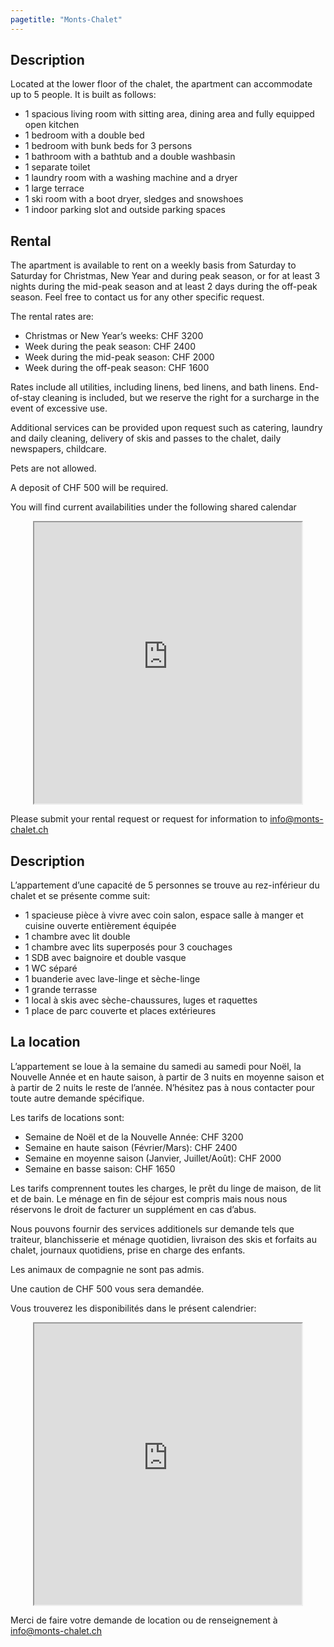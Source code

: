 ```yaml
---
pagetitle: "Monts-Chalet"
---
```


::: {.content-visible when-profile="en"}
## Description

Located at the lower floor of the chalet, the apartment can accommodate up to 5 people. It is built as follows:

-   1 spacious living room with sitting area, dining area and fully equipped open kitchen
-   1 bedroom with a double bed
-   1 bedroom with bunk beds for 3 persons
-   1 bathroom with a bathtub and a double washbasin
-   1 separate toilet
-   1 laundry room with a washing machine and a dryer
-   1 large terrace
-   1 ski room with a boot dryer, sledges and snowshoes
-   1 indoor parking slot and outside parking spaces

## Rental

The apartment is available to rent on a weekly basis from Saturday to Saturday for Christmas, New Year and during peak season, or for at least 3 nights during the mid-peak season and at least 2 days during the off-peak season. Feel free to contact us for any other specific request.

The rental rates are:

-   Christmas or New Year's weeks: CHF 3200
-   Week during the peak season: CHF 2400
-   Week during the mid-peak season: CHF 2000
-   Week during the off-peak season: CHF 1600

Rates include all utilities, including linens, bed linens, and bath linens. End-of-stay cleaning is included, but we reserve the right for a surcharge in the event of excessive use.

Additional services can be provided upon request such as catering, laundry and daily cleaning, delivery of skis and passes to the chalet, daily newspapers, childcare.

Pets are not allowed.

A deposit of CHF 500 will be required.

You will find current availabilities under the following shared calendar

```{=html}
<p align="center"><iframe width="85%" height="450" src="https://calendar.google.com/calendar/u/0/embed?height=300&wkst=7&bgcolor=%23ffffff&ctz=Europe/Zurich&src=MmxpbjBjOXJwYmxkODFqZjQ4a3JvdW41bHNAZ3JvdXAuY2FsZW5kYXIuZ29vZ2xlLmNvbQ&color=%23272e38&showPrint=0&showTz=0&showCalendars=0&showTitle=0&showNav=1&showDate=1&showTabs=0&hl=en" title="Calendar of l'Appartement by Monts-Chalet"></iframe></p>
```

Please submit your rental request or request for information to <a href = "mailto:info@monts-chalet.ch?subject=Monts-Chalet Rental Request">info\@monts-chalet.ch</a>
:::

::: {.content-visible when-profile="fr"}
## Description

L'appartement d'une capacité de 5 personnes se trouve au rez-inférieur du chalet et se présente comme suit:

-   1 spacieuse pièce à vivre avec coin salon, espace salle à manger et cuisine ouverte entièrement équipée
-   1 chambre avec lit double
-   1 chambre avec lits superposés pour 3 couchages
-   1 SDB avec baignoire et double vasque
-   1 WC séparé
-   1 buanderie avec lave-linge et sèche-linge
-   1 grande terrasse
-   1 local à skis avec sèche-chaussures, luges et raquettes
-   1 place de parc couverte et places extérieures

## La location

L'appartement se loue à la semaine du samedi au samedi pour Noël, la Nouvelle Année et en haute saison, à partir de 3 nuits en moyenne saison et à partir de 2 nuits le reste de l'année. N'hésitez pas à nous contacter pour toute autre demande spécifique.

Les tarifs de locations sont:

-   Semaine de Noël et de la Nouvelle Année: CHF 3200
-   Semaine en haute saison (Février/Mars): CHF 2400
-   Semaine en moyenne saison (Janvier, Juillet/Août): CHF 2000
-   Semaine en basse saison: CHF 1650

Les tarifs comprennent toutes les charges, le prêt du linge de maison, de lit et de bain. Le ménage en fin de séjour est compris mais nous nous réservons le droit de facturer un supplément en cas d'abus.

Nous pouvons fournir des services additionels sur demande tels que traiteur, blanchisserie et ménage quotidien, livraison des skis et forfaits au chalet, journaux quotidiens, prise en charge des enfants.

Les animaux de compagnie ne sont pas admis.

Une caution de CHF 500 vous sera demandée.

Vous trouverez les disponibilités dans le présent calendrier:

```{=html}
<p align="center"><iframe width="85%" height="450" src="https://calendar.google.com/calendar/u/0/embed?height=300&wkst=7&bgcolor=%23ffffff&ctz=Europe/Zurich&src=MmxpbjBjOXJwYmxkODFqZjQ4a3JvdW41bHNAZ3JvdXAuY2FsZW5kYXIuZ29vZ2xlLmNvbQ&color=%23272e38&showPrint=0&showTz=0&showCalendars=0&showTitle=0&showNav=1&showDate=1&showTabs=0&hl=fr" title="Calendrier de l'Appartement by Monts-Chalet"></iframe></p>
```

Merci de faire votre demande de location ou de renseignement à <a href = "mailto:info@monts-chalet.ch?subject=Demande de location Monts-Chalet">info\@monts-chalet.ch</a>
:::
